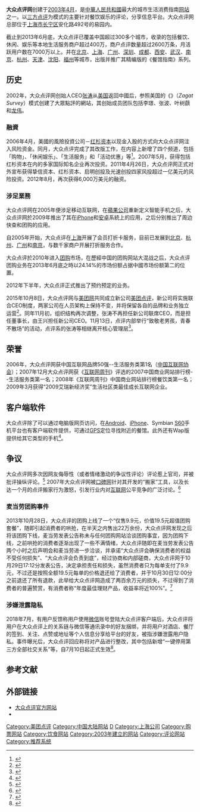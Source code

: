 {{Infobox Website
| name = 大众点评网
| logo = Dianping logo.svg
| url = [https://www.dianping.com dianping.com]
| commercial = 是
| type = [[Web_2.0|Web 2.0]]
| language = [[中文|中文]]
| reg = 選擇性
| owner = [[张涛_(互联网)|张涛]]
| launch_date = {{Start date and age|2003|4}}
| current_status = 活跃
| alexa = 国际 603 {{as of|2021|07|30}}<br />大陆 90 {{as of|2021|07|30}}<ref>{{cite web|1=|title=大众点评在Alexa上的资料|url=http://www.alexa.com/siteinfo/dianping.com|publisher=Alexa|accessdate=2021-07-30|archive-date=2019-12-07|archive-url=https://web.archive.org/web/20191207124526/https://www.alexa.com/siteinfo/dianping.com|dead-url=no}}</ref>
}}
'''大众点评网'''创建于[[2003年4月|2003年4月]]，是[[中華人民共和國|中華人民共和國]]最大的城市生活消费指南[[网站|网站]]之一。以[[三方点评|三方点评]]为模式的主要针对餐饮娱乐的评论，分享信息平台。大众点评网总部位于[[上海市|上海市]][[长宁区|长宁区]]安化路492号的易园内。

截止到2013年6月底，大众点评已覆盖中国超过300多个城市，收录的包括餐饮、休闲、娱乐等本地生活服务商户超过400万，商户点评数量超过2600万条，月活跃用户数在7000万以上。并在[[北京|北京]]、[[上海|上海]]、[[广州|广州]]、[[深圳|深圳]]、[[成都|成都]]、[[西安|西安]]、[[武汉|武汉]]、[[南京|南京]]、[[杭州|杭州]]、[[天津|天津]]、[[沈阳|沈阳]]、[[福州|福州]]等城市，出版并推广其精编版的《餐馆指南》系列。

==历史==
2002年，大众点评网创始人CEO[[张涛_(互联网)|张涛]]从[[美国|美国]]返回中國后，参照美国的《{{le|查氏餐馆调查|Zagat}}》（''Zagat Survey''）模式创建了大眾點評的網站，其创始成员团队包括李璟、张波、叶树蕻和[[龍偉_(企業家)|龙伟]]。

===融資===
2006年4月，美國的風險投資公司－[[红杉资本|红杉资本]]以现金入股的方式向大众点评网注入风险资金。同月，大众点评完成了其改版工作，在内容上新增了四个频道，包括「购物」、「休闲娱乐」、「生活服务」和「活动优惠」等<ref>{{cite web| language =| publisher =硅谷动力| title =大众点评网获红杉资本投资 年内启动二期融资| url =http://www.enet.com.cn/article/2006/0417/A20060417523245.shtml| author =| date =2006-04-17| accessdate =| deadurl =yes| archiveurl =https://web.archive.org/web/20070922094145/http://www.enet.com.cn/article/2006/0417/A20060417523245.shtml| archivedate =2007-09-22}}</ref>。2007年5月，获得包括红杉资本在内的多家国际知名企业再次投资。2011年4月26日，大众点评网正式对外宣布获得挚信资本、红杉资本、启明创投及光速创投四家风投超过一亿美元的风险投资。2012年8月，再次获得6,000万美元的融资。

===涉足業務===
大众点评网在2005年便涉足移动互联网，在[[蘋果公司|蘋果公司]]重新定义智能手机之后，大众点评网於2009年推出了其在[[iPhone|iPhone]]和[[安卓|安卓]]系統上的应用，之后分别推出了周边快查和团购的应用。

自2005年开始，大众点评在[[上海|上海]]开展了会员打折卡服务，目前已发展到[[北京|北京]]、[[杭州|杭州]]、[[广州|广州]]和[[南京|南京]]，与数千家商户开展打折服务合作。

大众点评於2010年进入[[团购|团购]]市场，在歷經中国的团购网站大混战之后，大众点评团购业务在2013年6月底之時以24.14%的市场份额占据中國市场份额第二的位置。

2012年下半年，大众点评正式推出了预约预定的业务。

2015年10月8日，大众点评网与[[美团网|美团网]]共同成立新公司[[美团点评|美团点评]]，新公司将实施联合CEO制度，两家公司在人员架构上保持不变，并将保留各自的品牌和业务独立运营<ref>{{cite web| publisher = 中国新闻网| title = 大众点评美团“联姻” 外界称合并或因融资遇困| url = http://finance.ifeng.com/a/20151009/14008598_0.shtml| author = | date = 2015年10月9日| accessdate = | archive-date = 2020年4月14日| archive-url = https://web.archive.org/web/20200414010452/http://finance.ifeng.com/a/20151009/14008598_0.shtml| dead-url = no}}</ref>。同年11月初，组织结构再次调整，张涛不再担任新公司联席CEO，而是担任董事长，由王兴担任新公司CEO。11月13日，点评内部举行“致敬老男孩，青春不散场”的活动，点评系的张涛等相继离开核心管理层<ref>{{cite web| publisher = 中国经济网| title = 大众点评沦陷一周年祭| url = http://finance.ce.cn/rolling/201610/20/t20161020_16987042.shtml| author = | date = 2017年4月26日| accessdate = | archive-date = 2019年9月17日| archive-url = https://web.archive.org/web/20190917194019/http://finance.ce.cn/rolling/201610/20/t20161020_16987042.shtml| dead-url = no}}</ref>。

== 荣誉 ==
2006年，大众点评网获中国互联网品牌50强--生活服务类第1名（[[中国互联网协会|中国互联网协会]]）；2007年12月大众点评网获《[[互联网周刊|互联网周刊]]》评选的2007中国商业网站排行榜--生活服务类第一名；2008年《互联网周刊》中国商业网站排行榜餐饮类第一名；2009年3月获得“2009艾瑞新经济奖”生活社区类最佳成长互联网企业。

==客户端软件==
大众点评除了可以通过电脑版网页访问，在[[Android|Android]]、[[iPhone|iPhone]]、Symbian [[S60|S60]]手机平台也有客户端软件提供，可通过[[GPS|GPS]]定位寻找附近的餐馆。此外还有Wap版提供给其它类型的手机<ref>{{Cite web |url=http://www.dianping.com/events/m/index.htm |title=大众点评网手机客户端 |access-date=2010-05-29 |archive-date=2019-08-08 |archive-url=https://web.archive.org/web/20190808162420/http://www.dianping.com/events/m/index.htm |dead-url=no }}</ref>。

==争议==
大众点评网多次因网友侮辱性（或者情绪激动的争议性评论）评论惹上官司，并被批评操纵评论。<ref>{{cite web | language =  | publisher = 新浪 | title = 大众点评网两次成被告：Web2.0的爱与哀愁 | url = http://tech.sina.com.cn/i/2005-11-22/0637771471.shtml | author =  | date = 2005-11-22 | accessdate =  | archive-date = 2019-09-23 | archive-url = https://web.archive.org/web/20190923113039/http://tech.sina.com.cn/i/2005-11-22/0637771471.shtml | dead-url = no }}</ref>
2007年大众点评网被[[口碑网|口碑网]]针对其开发的“搬家”工具，以及长达一个月的点评搬家行为激怒，引发行业内对[[互联网|互联网]]公平竞争的广泛讨论。<ref>{{cite web | language =  | publisher = 网易 | title = 大众点评网就口碑网点评搬家一事发表声明 | url = http://tech.163.com/07/1127/22/3UBC1D91000915BF.html | author =  | date =  | accessdate =  | archive-date = 2019-10-06 | archive-url = https://web.archive.org/web/20191006063855/http://tech.163.com/07/1127/22/3UBC1D91000915BF.html | dead-url = no }}</ref>

===麦当劳团购事件===
2013年10月28日，大众点评的团购上线了一个“仅售9.9元，价值19.5元超值团购套餐”，随即引起消费者的哄抢，在半天之内售出22万余份，大众点评网发现之后将该团购下线，麦当劳发表公告称未与任何团购网站洽谈团购事宜，因为团购下线，之前哄抢的消费者逐渐出现了一些不满情绪，大众点评随即在麦当劳发表公告两个小时之后声明会和麦当劳进一步洽谈，并承诺“大众点评会确保消费者的权益不受任何损失”、“大众点评会负责到底”，经过协商和内部磋商，大众点评网于10月29日17:12分发表公告，决定承担责任和损失，虽然消费者只为每单支付了9.9元，不过还是按照全额19.5元每单的价格退还给了消费者，并于10月30日12:00分之前退还了所有退款，此举给大众点评网造成了两百余万元的损失，不过得到了消费者的普遍赞赏，有消费者称“年度最佳理财产品，收益率将近100%”。<ref>{{cite web | language =  | publisher = 人民网 | title = 从大众点评“麦当劳事件”看企业担当 | url = http://media.people.com.cn/n/2013/1106/c40606-23446105.html | author =  | date = 2013-11-06 | accessdate =  | archive-date = 2018-10-01 | archive-url = https://web.archive.org/web/20181001225953/http://media.people.com.cn/n/2013/1106/c40606-23446105.html | dead-url = no }}</ref>

===涉嫌泄露隐私===
2018年7月，有用户反馈称用户使用[[微信|微信]]账号登陆大众点评客户端后，大众点评将用户在大众点评上的关系链与微信等通讯录中的好友捆绑，并将用户对酒店、餐厅的签到、关注、点赞或地址等个人信息分享给平台的好友，被指涉嫌泄露用户隐私。事件曝光后，大众点评回应称将对产品进行整改，其中包括新增“一键停用第三方全部社交关系”等，自7月10日起正式生效<ref>{{cite web | language =  | publisher = Donews | title = 大众点评回应涉嫌泄露用户隐私：第一时间展开自查 制定相关整改举措 | url = http://biz.jrj.com.cn/2018/07/09200024789664.shtml | author =  | date = 2018-07-09 | accessdate =  | archive-date = 2019-09-23 | archive-url = https://web.archive.org/web/20190923172706/http://biz.jrj.com.cn/2018/07/09200024789664.shtml | dead-url = no }}</ref>。

==参考文献==
{{Reflist}}

== 外部链接 ==
* [https://www.dianping.com/ 大众点评官方网站] {{Wayback|url=https://www.dianping.com/ |date=20210305194215 }}
* {{Facebook|dianpingtw}}

{{美团点评}}
{{Authority control}}
{{Online social networking}}
[[Category:美团点评|Category:美团点评]]
[[Category:中国大陆网站|Category:中国大陆网站]]
[[Category:Web_2.0|D]]
[[Category:上海公司|Category:上海公司]]
[[Category:购票网站|Category:购票网站]]
[[Category:饮食网站|Category:饮食网站]]
[[Category:2003年建立的网站|Category:2003年建立的网站]]
[[Category:评论网站|Category:评论网站]]
[[Category:推荐系统|Category:推荐系统]]